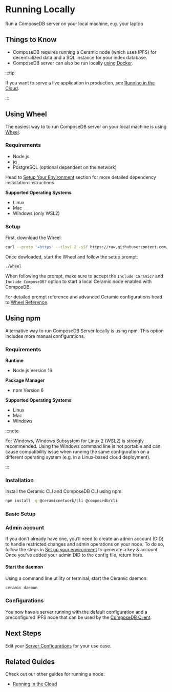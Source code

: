 # Running Locally

<head>
  <meta name="robots" content="noindex" />
  <meta name="googlebot" content="noindex" />
</head>

Run a ComposeDB server on your local machine, e.g. your laptop

## Things to Know
- ComposeDB requires running a Ceramic node (which uses IPFS) for decentralized data and a SQL instance for your index database.
- ComposeDB server can also be run locally [using Docker](../../guides/composedb-server/running-in-the-cloud.mdx).

:::tip

If you want to serve a live application in production, see [Running in the Cloud](../../guides/composedb-server/running-in-the-cloud.mdx).

:::


## Using Wheel

The easiest way to to run ComposeDB server on your local machine is using [Wheel](https://github.com/ceramicstudio/wheel.git). 

### Requirements

- Node.js
- jq
- PostgreSQL (optional dependent on the network)

Head to [Setup Your Environment](../../set-up-your-environment.mdx#install-the-dependencies) section for more detailed dependency installation instructions.


**Supported Operating Systems**
- Linux
- Mac
- Windows (only WSL2)


### Setup
First, download the Wheel:

```bash
curl --proto '=https' --tlsv1.2 -sSf https://raw.githubusercontent.com/ceramicstudio/wheel/main/wheel.sh | bash
```

Once dowloaded, start the Wheel and follow the setup prompt:

```bash
./wheel
```

When following the prompt, make sure to accept the `Include Caramic?` and `Include ComposeDB?` option to start a 
local Ceramic node enabled with CompoeDB.

For detailed prompt reference and advanced Ceramic configurations head to [Wheel Reference](../../wheel-reference.mdx).




## Using npm
Alternative way to run ComposeDB Server locally is using npm. This option includes more manual configurations.


###  Requirements
**Runtime**
- Node.js Version 16

**Package Manager**
- npm Version 6

**Supported Operating Systems**
- Linux
- Mac
- Windows

:::note

For Windows, Windows Subsystem for Linux 2 (WSL2) is strongly recommended. Using the Windows command line is not portable and can cause compatibility issue when running the same configuration on a different operating system (e.g. in a Linux-based cloud deployment).

:::

###  Installation

Install the Ceramic CLI and ComposeDB CLI using npm:

```bash
npm install -g @ceramicnetwork/cli @composedb/cli
```

###  Basic Setup
### Admin account
If you don’t already have one, you’ll need to create an admin account (DID) to handle restricted changes and admin operations on your node. To do so, follow the  steps in [Set up your environment](../../set-up-your-environment.mdx#developer-account) to generate a key & account. Once you’ve added your admin DID to the config file, return here.

####  Start the daemon
Using a command line utility or terminal, start the Ceramic daemon: 

```bash
ceramic daemon
```

###  Configurations
You now have a server running with the default configuration and a preconfigured IPFS node that can be used by the [ComposeDB Client](../../guides/composedb-client/composedb-client.mdx). 

## Next Steps
Edit your [Server Configurations](../../guides/composedb-server/server-configurations.mdx) for your use case. 

## Related Guides
Check out our other guides for running a node:

- [Running in the Cloud](../../guides/composedb-server/running-in-the-cloud.mdx)